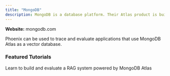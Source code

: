 ```yaml
---
title: "MongoDB"
description: MongoDB is a database platform. Their Atlas product is built for GenAI applications.
---
```


**Website:** mongodb.com

Phoenix can be used to trace and evaluate applications that use MongoDB Atlas as a vector database.

### Featured Tutorials

<CardGroup>
  <Card
    title="RAG with MongoDB and LlamaIndex"
    img="/images/0e65210e-image.jpeg"
    href="https://github.com/Arize-ai/phoenix/blob/main/tutorials/integrations/tracing_and_evals_with_mongodb_and_llama_index.ipynb"
  >
    Learn to build and evaluate a RAG system powered by MongoDB Atlas
  </Card>
</CardGroup>